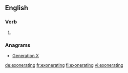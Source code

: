 ==English==

===Verb===
{{head|en}}

# {{present participle of|exonerate|lang=en}}

===Anagrams===
* [[Generation X#English|Generation X]]

[[de:exonerating]]
[[fr:exonerating]]
[[fi:exonerating]]
[[vi:exonerating]]